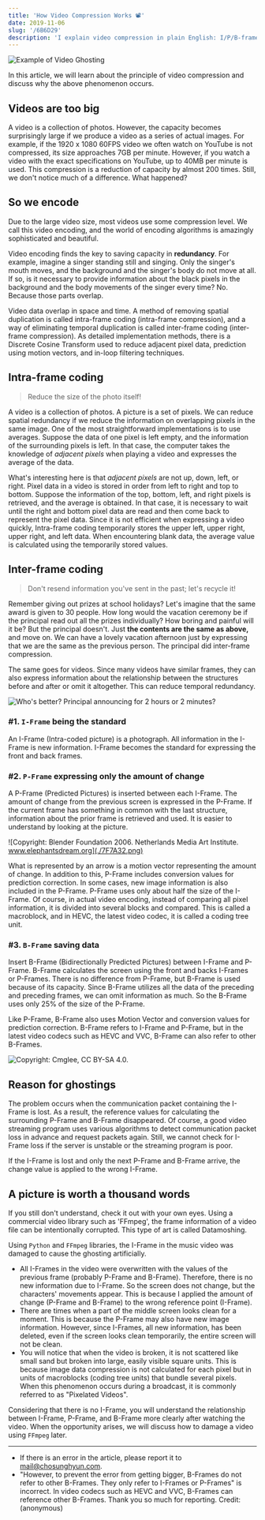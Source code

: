 ```yaml
---
title: 'How Video Compression Works 📽'
date: 2019-11-06
slug: '/6B6D29'
description: 'I explain video compression in plain English: I/P/B‑frames, redundancy, and why packet loss causes ghosting and pixelation.'
---
```


![Example of Video Ghosting](./715FD6.png)

In this article, we will learn about the principle of video compression and discuss why the above phenomenon occurs.

## Videos are too big

A video is a collection of photos. However, the capacity becomes surprisingly large if we produce a video as a series of actual images. For example, if the 1920 x 1080 60FPS video we often watch on YouTube is not compressed, its size approaches 7GB per minute. However, if you watch a video with the exact specifications on YouTube, up to 40MB per minute is used. This compression is a reduction of capacity by almost 200 times. Still, we don't notice much of a difference. What happened?

## So we encode

Due to the large video size, most videos use some compression level. We call this video encoding, and the world of encoding algorithms is amazingly sophisticated and beautiful.

Video encoding finds the key to saving capacity in **redundancy**. For example, imagine a singer standing still and singing. Only the singer's mouth moves, and the background and the singer's body do not move at all. If so, is it necessary to provide information about the black pixels in the background and the body movements of the singer every time? No. Because those parts overlap.

Video data overlap in space and time. A method of removing spatial duplication is called intra-frame coding (intra-frame compression), and a way of eliminating temporal duplication is called inter-frame coding (inter-frame compression). As detailed implementation methods, there is a Discrete Cosine Transform used to reduce adjacent pixel data, prediction using motion vectors, and in-loop filtering techniques.

## Intra-frame coding

> Reduce the size of the photo itself!

A video is a collection of photos. A picture is a set of pixels. We can reduce spatial redundancy if we reduce the information on overlapping pixels in the same image. One of the most straightforward implementations is to use averages. Suppose the data of one pixel is left empty, and the information of the surrounding pixels is left. In that case, the computer takes the knowledge of _adjacent pixels_ when playing a video and expresses the average of the data.

What's interesting here is that _adjacent pixels_ are not up, down, left, or right. Pixel data in a video is stored in order from left to right and top to bottom. Suppose the information of the top, bottom, left, and right pixels is retrieved, and the average is obtained. In that case, it is necessary to wait until the right and bottom pixel data are read and then come back to represent the pixel data. Since it is not efficient when expressing a video quickly, Intra-frame coding temporarily stores the upper left, upper right, upper right, and left data. When encountering blank data, the average value is calculated using the temporarily stored values.

## Inter-frame coding

> Don't resend information you've sent in the past; let's recycle it!

Remember giving out prizes at school holidays? Let's imagine that the same award is given to 30 people. How long would the vacation ceremony be if the principal read out all the prizes individually? How boring and painful will it be? But the principal doesn't. Just **the contents are the same as above,** and move on. We can have a lovely vacation afternoon just by expressing that we are the same as the previous person. The principal did inter-frame compression.

The same goes for videos. Since many videos have similar frames, they can also express information about the relationship between the structures before and after or omit it altogether. This can reduce temporal redundancy.

![Who's better? Principal announcing for 2 hours or 2 minutes?](./D04B1D.png)

### #1. `I-Frame` being the standard

An I-Frame (Intra-coded picture) is a photograph. All information in the I-Frame is new information. I-Frame becomes the standard for expressing the front and back frames.

### #2. `P-Frame` expressing only the amount of change

A P-Frame (Predicted Pictures) is inserted between each I-Frame. The amount of change from the previous screen is expressed in the P-Frame. If the current frame has something in common with the last structure, information about the prior frame is retrieved and used. It is easier to understand by looking at the picture.

![Copyright: Blender Foundation 2006. Netherlands Media Art Institute. www.elephantsdream.org](./7F7A32.png)

What is represented by an arrow is a motion vector representing the amount of change. In addition to this, P-Frame includes conversion values for prediction correction. In some cases, new image information is also included in the P-Frame. P-Frame uses only about half the size of the I-Frame. Of course, in actual video encoding, instead of comparing all pixel information, it is divided into several blocks and compared. This is called a macroblock, and in HEVC, the latest video codec, it is called a coding tree unit.

### #3. `B-Frame` saving data

Insert B-Frame (Bidirectionally Predicted Pictures) between I-Frame and P-Frame. B-Frame calculates the screen using the front and backs I-Frames or P-Frames. There is no difference from P-Frame, but B-Frame is used because of its capacity. Since B-Frame utilizes all the data of the preceding and preceding frames, we can omit information as much. So the B-Frame uses only 25% of the size of the P-Frame.

Like P-Frame, B-Frame also uses Motion Vector and conversion values for prediction correction. B-Frame refers to I-Frame and P-Frame, but in the latest video codecs such as HEVC and VVC, B-Frame can also refer to other B-Frames.

![Copyright: Cmglee, CC BY-SA 4.0.](./FBEE20.png)

## Reason for ghostings

The problem occurs when the communication packet containing the I-Frame is lost. As a result, the reference values for calculating the surrounding P-Frame and B-Frame disappeared. Of course, a good video streaming program uses various algorithms to detect communication packet loss in advance and request packets again. Still, we cannot check for I-Frame loss if the server is unstable or the streaming program is poor.

If the I-Frame is lost and only the next P-Frame and B-Frame arrive, the change value is applied to the wrong I-Frame.

## A picture is worth a thousand words

If you still don't understand, check it out with your own eyes. Using a commercial video library such as 'FFmpeg', the frame information of a video file can be intentionally corrupted. This type of art is called Datamoshing.

Using `Python` and `FFmpeg` libraries, the I-Frame in the music video was damaged to cause the ghosting artificially.


<YouTube id="ND60AIQg4bQ" />

- All I-Frames in the video were overwritten with the values of the previous frame (probably P-Frame and B-Frame). Therefore, there is no new information due to I-Frame. So the screen does not change, but the characters' movements appear. This is because I applied the amount of change (P-Frame and B-Frame) to the wrong reference point (I-Frame).
- There are times when a part of the middle screen looks clean for a moment. This is because the P-Frame may also have new image information. However, since I-Frames, all new information, has been deleted, even if the screen looks clean temporarily, the entire screen will not be clean.
- You will notice that when the video is broken, it is not scattered like small sand but broken into large, easily visible square units. This is because image data compression is not calculated for each pixel but in units of macroblocks (coding tree units) that bundle several pixels. When this phenomenon occurs during a broadcast, it is commonly referred to as "Pixelated Videos".

Considering that there is no I-Frame, you will understand the relationship between I-Frame, P-Frame, and B-Frame more clearly after watching the video. When the opportunity arises, we will discuss how to damage a video using `FFmpeg` later.

---

- If there is an error in the article, please report it to [mail@chosunghyun.com](./mailto:mail@chosunghyun.com).
- "However, to prevent the error from getting bigger, B-Frames do not refer to other B-Frames. They only refer to I-Frames or P-Frames" is incorrect. In video codecs such as HEVC and VVC, B-Frames can reference other B-Frames. Thank you so much for reporting. Credit: (anonymous)
